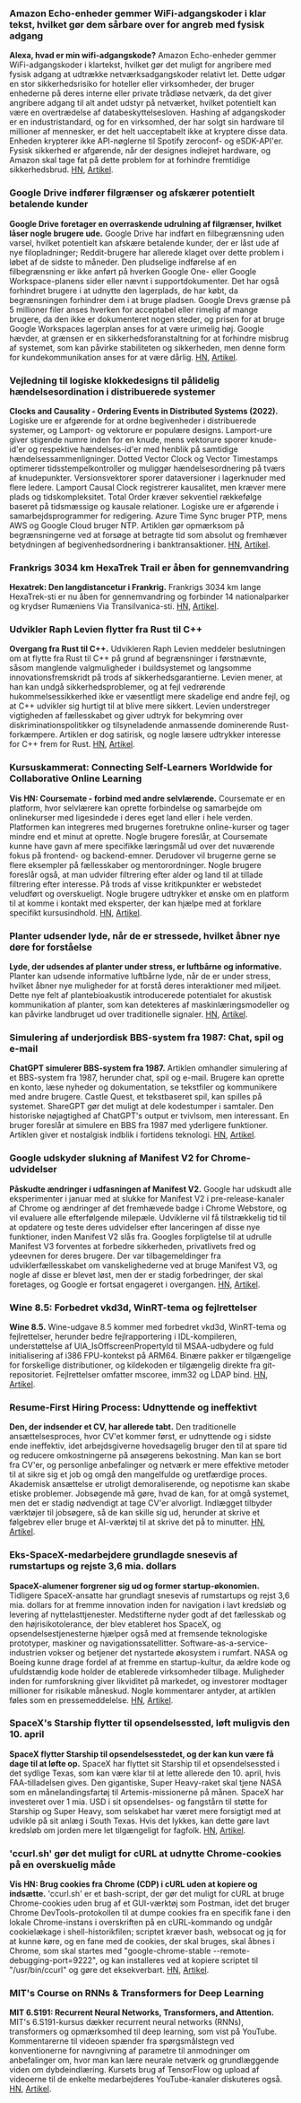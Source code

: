 

<CallToAction />

<Steps>

### Amazon Echo-enheder gemmer WiFi-adgangskoder i klar tekst, hvilket gør dem sårbare over for angreb med fysisk adgang

**Alexa, hvad er min wifi-adgangskode?**
Amazon Echo-enheder gemmer WiFi-adgangskoder i klartekst, hvilket gør det muligt for angribere med fysisk adgang at udtrække netværksadgangskoder relativt let. Dette udgør en stor sikkerhedsrisiko for hoteller eller virksomheder, der bruger enhederne på deres interne eller private trådløse netværk, da det giver angribere adgang til alt andet udstyr på netværket, hvilket potentielt kan være en overtrædelse af databeskyttelsesloven. Hashing af adgangskoder er en industristandard, og for en virksomhed, der har solgt sin hardware til millioner af mennesker, er det helt uacceptabelt ikke at kryptere disse data. Enheden krypterer ikke API-nøglerne til Spotify zeroconf- og eSDK-API'er. Fysisk sikkerhed er afgørende, når der designes indlejret hardware, og Amazon skal tage fat på dette problem for at forhindre fremtidige sikkerhedsbrud.
[HN](http://news.ycombinator.com/item?id=35399590), [Artikel](https://dragon863.github.io/blog/alexa.html).

### Google Drive indfører filgrænser og afskærer potentielt betalende kunder

**Google Drive foretager en overraskende udrulning af filgrænser, hvilket låser nogle brugere ude.**
Google Drive har indført en filbegrænsning uden varsel, hvilket potentielt kan afskære betalende kunder, der er låst ude af nye filopladninger; Reddit-brugere har allerede klaget over dette problem i løbet af de sidste to måneder. Den pludselige indførelse af en filbegrænsning er ikke anført på hverken Google One- eller Google Workspace-planens sider eller nævnt i supportdokumenter. Det har også forhindret brugere i at udnytte den lagerplads, de har købt, da begrænsningen forhindrer dem i at bruge pladsen. Google Drevs grænse på 5 millioner filer anses hverken for acceptabel eller rimelig af mange brugere, da den ikke er dokumenteret nogen steder, og prisen for at bruge Google Workspaces lagerplan anses for at være urimelig høj. Google hævder, at grænsen er en sikkerhedsforanstaltning for at forhindre misbrug af systemet, som kan påvirke stabiliteten og sikkerheden, men denne form for kundekommunikation anses for at være dårlig.
[HN](http://news.ycombinator.com/item?id=35397071), [Artikel](https://arstechnica.com/gadgets/2023/03/google-drive-does-a-surprise-rollout-of-file-limits-locking-out-some-users/).

### Vejledning til logiske klokkedesigns til pålidelig hændelsesordination i distribuerede systemer

**Clocks and Causality - Ordering Events in Distributed Systems (2022).**
Logiske ure er afgørende for at ordne begivenheder i distribuerede systemer, og Lamport- og vektorure er populære designs. Lamport-ure giver stigende numre inden for en knude, mens vektorure sporer knude-id'er og respektive hændelses-id'er med henblik på samtidige hændelsessammenligninger. Dotted Vector Clock og Vector Timestamps optimerer tidsstempelkontroller og muliggør hændelsesordnering på tværs af knudepunkter. Versionsvektorer sporer dataversioner i lagerknuder med flere ledere. Lamport Causal Clock registrerer kausalitet, men kræver mere plads og tidskompleksitet. Total Order kræver sekventiel rækkefølge baseret på tidsmæssige og kausale relationer. Logiske ure er afgørende i samarbejdsprogrammer for redigering. Azure Time Sync bruger PTP, mens AWS og Google Cloud bruger NTP. Artiklen gør opmærksom på begrænsningerne ved at forsøge at betragte tid som absolut og fremhæver betydningen af begivenhedsordnering i banktransaktioner.
[HN](http://news.ycombinator.com/item?id=35399603), [Artikel](https://www.exhypothesi.com/clocks-and-causality/).

### Frankrigs 3034 km HexaTrek Trail er åben for gennemvandring

**Hexatrek: Den langdistancetur i Frankrig.**
Frankrigs 3034 km lange HexaTrek-sti er nu åben for gennemvandring og forbinder 14 nationalparker og krydser Rumæniens Via Transilvanica-sti.
[HN](http://news.ycombinator.com/item?id=35397051), [Artikel](https://en.hexatrek.com).

### Udvikler Raph Levien flytter fra Rust til C++

**Overgang fra Rust til C++.**
Udvikleren Raph Levien meddeler beslutningen om at flytte fra Rust til C++ på grund af begrænsninger i førstnævnte, såsom manglende valgmuligheder i buildsystemet og langsomme innovationsfremskridt på trods af sikkerhedsgarantierne. Levien mener, at han kan undgå sikkerhedsproblemer, og at fejl vedrørende hukommelsessikkerhed ikke er væsentligt mere skadelige end andre fejl, og at C++ udvikler sig hurtigt til at blive mere sikkert. Levien understreger vigtigheden af fællesskabet og giver udtryk for bekymring over diskriminationspolitikker og tilsyneladende anmassende dominerende Rust-forkæmpere. Artiklen er dog satirisk, og nogle læsere udtrykker interesse for C++ frem for Rust.
[HN](http://news.ycombinator.com/item?id=35400047), [Artikel](https://raphlinus.github.io/rust/2023/04/01/rust-to-cpp.html).

### Kursuskammerat: Connecting Self-Learners Worldwide for Collaborative Online Learning

**Vis HN: Coursemate - forbind med andre selvlærende.**
Coursemate er en platform, hvor selvlærere kan oprette forbindelse og samarbejde om onlinekurser med ligesindede i deres eget land eller i hele verden. Platformen kan integreres med brugernes foretrukne online-kurser og tager mindre end et minut at oprette. Nogle brugere foreslår, at Coursemate kunne have gavn af mere specifikke læringsmål ud over det nuværende fokus på frontend- og backend-emner. Derudover vil brugerne gerne se flere eksempler på fællesskaber og mentorordninger. Nogle brugere foreslår også, at man udvider filtrering efter alder og land til at tillade filtrering efter interesse. På trods af visse kritikpunkter er webstedet veludført og overskueligt. Nogle brugere udtrykker et ønske om en platform til at komme i kontakt med eksperter, der kan hjælpe med at forklare specifikt kursusindhold.
[HN](http://news.ycombinator.com/item?id=35398480), [Artikel](https://www.coursem8.com/).

### Planter udsender lyde, når de er stressede, hvilket åbner nye døre for forståelse

**Lyde, der udsendes af planter under stress, er luftbårne og informative.**
Planter kan udsende informative luftbårne lyde, når de er under stress, hvilket åbner nye muligheder for at forstå deres interaktioner med miljøet. Dette nye felt af plantebioakustik introducerede potentialet for akustisk kommunikation af planter, som kan detekteres af maskinlæringsmodeller og kan påvirke landbruget ud over traditionelle signaler.
[HN](http://news.ycombinator.com/item?id=35396156), [Artikel](<https://www.cell.com/cell/fulltext/S0092-8674(23)00262-3>).

### Simulering af underjordisk BBS-system fra 1987: Chat, spil og e-mail

**ChatGPT simulerer BBS-system fra 1987.**
Artiklen omhandler simulering af et BBS-system fra 1987, herunder chat, spil og e-mail. Brugere kan oprette en konto, læse nyheder og dokumentation, se tekstfiler og kommunikere med andre brugere. Castle Quest, et tekstbaseret spil, kan spilles på systemet. ShareGPT gør det muligt at dele kodestumper i samtaler. Den historiske nøjagtighed af ChatGPT's output er tvivlsom, men interessant. En bruger foreslår at simulere en BBS fra 1987 med yderligere funktioner. Artiklen giver et nostalgisk indblik i fortidens teknologi.
[HN](http://news.ycombinator.com/item?id=35396165), [Artikel](https://sharegpt.com/c/ICZsSl7).

### Google udskyder slukning af Manifest V2 for Chrome-udvidelser

**Påskudte ændringer i udfasningen af Manifest V2.**
Google har udskudt alle eksperimenter i januar med at slukke for Manifest V2 i pre-release-kanaler af Chrome og ændringer af det fremhævede badge i Chrome Webstore, og vil evaluere alle efterfølgende milepæle. Udviklerne vil få tilstrækkelig tid til at opdatere og teste deres udvidelser efter lanceringen af disse nye funktioner, inden Manifest V2 slås fra. Googles forpligtelse til at udrulle Manifest V3 forventes at forbedre sikkerheden, privatlivets fred og ydeevnen for deres brugere. Der var tilbagemeldinger fra udviklerfællesskabet om vanskelighederne ved at bruge Manifest V3, og nogle af disse er blevet løst, men der er stadig forbedringer, der skal foretages, og Google er fortsat engageret i overgangen.
[HN](http://news.ycombinator.com/item?id=35402698), [Artikel](https://groups.google.com/a/chromium.org/g/chromium-extensions/c/zQ77HkGmK9E/m/HjaaCIG-BQAJ).

### Wine 8.5: Forbedret vkd3d, WinRT-tema og fejlrettelser

**Wine 8.5.**
Wine-udgave 8.5 kommer med forbedret vkd3d, WinRT-tema og fejlrettelser, herunder bedre fejlrapportering i IDL-kompileren, understøttelse af UIA_IsOffscreenPropertyId til MSAA-udbydere og fuld initialisering af i386 FPU-kontekst på ARM64. Binære pakker er tilgængelige for forskellige distributioner, og kildekoden er tilgængelig direkte fra git-repositoriet. Fejlrettelser omfatter mscoree, imm32 og LDAP bind.
[HN](http://news.ycombinator.com/item?id=35398643), [Artikel](https://www.winehq.org/announce/8.5).

### Resume-First Hiring Process: Udnyttende og ineffektivt

**Den, der indsender et CV, har allerede tabt.**
Den traditionelle ansættelsesproces, hvor CV'et kommer først, er udnyttende og i sidste ende ineffektiv, idet arbejdsgiverne hovedsagelig bruger den til at spare tid og reducere omkostningerne på ansøgerens bekostning. Man kan se bort fra CV'er, og personlige anbefalinger og netværk er mere effektive metoder til at sikre sig et job og omgå den mangelfulde og uretfærdige proces. Akademisk ansættelse er utroligt demoraliserende, og nepotisme kan skabe etiske problemer. Jobsøgende må gøre, hvad de kan, for at omgå systemet, men det er stadig nødvendigt at tage CV'er alvorligt. Indlægget tilbyder værktøjer til jobsøgere, så de kan skille sig ud, herunder at skrive et følgebrev eller bruge et AI-værktøj til at skrive det på to minutter.
[HN](http://news.ycombinator.com/item?id=35397271), [Artikel](https://www.residentcontrarian.com/p/he-who-submits-a-resume-has-already).

### Eks-SpaceX-medarbejdere grundlagde snesevis af rumstartups og rejste 3,6 mia. dollars

**SpaceX-alumener forgrener sig ud og former startup-økonomien.**
Tidligere SpaceX-ansatte har grundlagt snesevis af rumstartups og rejst 3,6 mia. dollars for at fremme innovation inden for navigation i lavt kredsløb og levering af nyttelasttjenester. Medstifterne nyder godt af det fællesskab og den højrisikotolerance, der blev etableret hos SpaceX, og opsendelsestjenesterne hjælper også med at fremsende teknologiske prototyper, maskiner og navigationssatellitter. Software-as-a-service-industrien vokser og betjener det nystartede økosystem i rumfart. NASA og Boeing kunne drage fordel af at fremme en startup-kultur, da ældre kode og ufuldstændig kode holder de etablerede virksomheder tilbage. Muligheder inden for rumforskning giver likviditet på markedet, og investorer modtager millioner for risikable måneskud. Nogle kommentarer antyder, at artiklen føles som en pressemeddelelse.
[HN](http://news.ycombinator.com/item?id=35404823), [Artikel](https://interactive.satellitetoday.com/via/april-2023/how-spacex-alums-are-branching-out-and-shaping-the-startup-economy/).

### SpaceX's Starship flytter til opsendelsessted, løft muligvis den 10. april

**SpaceX flytter Starship til opsendelsesstedet, og der kan kun være få dage til at løfte op.**
SpaceX har flyttet sit Starship til et opsendelsessted i det sydlige Texas, som kan være klar til at lette allerede den 10. april, hvis FAA-tilladelsen gives. Den gigantiske, Super Heavy-raket skal tjene NASA som en månelandingsfartøj til Artemis-missionerne på månen. SpaceX har investeret over 1 mia. USD i sit opsendelses- og fangstårn til støtte for Starship og Super Heavy, som selskabet har været mere forsigtigt med at udvikle på sit anlæg i South Texas. Hvis det lykkes, kan dette gøre lavt kredsløb om jorden mere let tilgængeligt for fagfolk.
[HN](http://news.ycombinator.com/item?id=35405030), [Artikel](https://arstechnica.com/science/2023/04/spacex-moves-starship-to-launch-site-and-liftoff-could-be-just-days-away/).

### 'ccurl.sh' gør det muligt for cURL at udnytte Chrome-cookies på en overskuelig måde

**Vis HN: Brug cookies fra Chrome (CDP) i cURL uden at kopiere og indsætte.**
'ccurl.sh' er et bash-script, der gør det muligt for cURL at bruge Chrome-cookies uden brug af et GUI-værktøj som Postman, idet det bruger Chrome DevTools-protokollen til at dumpe cookies fra en specifik fane i den lokale Chrome-instans i overskriften på en cURL-kommando og undgår cookielækage i shell-historikfilen; scriptet kræver bash, websocat og jq for at kunne køre, og en fane med de cookies, der skal bruges, skal åbnes i Chrome, som skal startes med "google-chrome-stable --remote-debugging-port=9222", og kan installeres ved at kopiere scriptet til "/usr/bin/ccurl" og gøre det eksekverbart.
[HN](http://news.ycombinator.com/item?id=35399218), [Artikel](https://github.com/fipso/ccurl.sh).

### MIT's Course on RNNs & Transformers for Deep Learning

**MIT 6.S191: Recurrent Neural Networks, Transformers, and Attention.**
MIT's 6.S191-kursus dækker recurrent neural networks (RNNs), transformers og opmærksomhed til deep learning, som vist på YouTube. Kommentarerne til videoen spænder fra spørgsmålstegn ved konventionerne for navngivning af parametre til anmodninger om anbefalinger om, hvor man kan lære neurale netværk og grundlæggende viden om dybdeindlæring. Kursets brug af TensorFlow og upload af videoerne til de enkelte medarbejderes YouTube-kanaler diskuteres også.
[HN](http://news.ycombinator.com/item?id=35405338), [Artikel](https://www.youtube.com/watch?v=ySEx_Bqxvvo).

</Steps>
